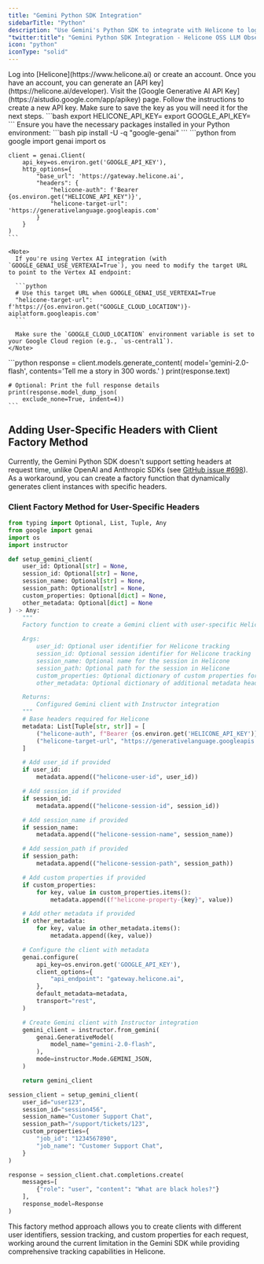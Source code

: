 ```yaml
---
title: "Gemini Python SDK Integration"
sidebarTitle: "Python"
description: "Use Gemini's Python SDK to integrate with Helicone to log your Gemini AI usage."
"twitter:title": "Gemini Python SDK Integration - Helicone OSS LLM Observability"
icon: "python"
iconType: "solid"
---
```


<Steps>
  <Step title="Create an account + Generate an API Key">
    Log into [Helicone](https://www.helicone.ai) or create an account. Once you have an account, you can generate an [API key](https://helicone.ai/developer).
  </Step>
  <Step title="Create Google Generative AI API Key">
    Visit the [Google Generative AI API Key](https://aistudio.google.com/app/apikey) page. Follow the instructions to create a new API key. Make sure to save the key as you will need it for the next steps.
  </Step>
  <Step title="Set API keys as environment variables">
    ```bash
    export HELICONE_API_KEY=<your Helicone API key>
    export GOOGLE_API_KEY=<your Google Generative AI API key>
    ```
  </Step>
  <Step title="Install the Google Generative AI SDK">
    Ensure you have the necessary packages installed in your Python environment:
    ```bash
    pip install -U -q "google-genai"
    ```
  </Step>
  <Step title="Import and configure the client">
    ```python
    from google import genai
    import os

    client = genai.Client(
        api_key=os.environ.get('GOOGLE_API_KEY'),
        http_options={
            "base_url": 'https://gateway.helicone.ai',
            "headers": {
                "helicone-auth": f'Bearer {os.environ.get("HELICONE_API_KEY")}',
                "helicone-target-url": 'https://generativelanguage.googleapis.com'
            }
        }
    )
    ```

    <Note>
      If you're using Vertex AI integration (with `GOOGLE_GENAI_USE_VERTEXAI=True`), you need to modify the target URL to point to the Vertex AI endpoint:

      ```python
      # Use this target URL when GOOGLE_GENAI_USE_VERTEXAI=True
      "helicone-target-url": f'https://{os.environ.get("GOOGLE_CLOUD_LOCATION")}-aiplatform.googleapis.com'
      ```

      Make sure the `GOOGLE_CLOUD_LOCATION` environment variable is set to your Google Cloud region (e.g., `us-central1`).
    </Note>

  </Step>
  <Step title="Generate content using the model">
    ```python
    response = client.models.generate_content(
        model='gemini-2.0-flash',
        contents='Tell me a story in 300 words.'
    )
    print(response.text)

    # Optional: Print the full response details
    print(response.model_dump_json(
        exclude_none=True, indent=4))
    ```

  </Step>
</Steps>

## Adding User-Specific Headers with Client Factory Method

Currently, the Gemini Python SDK doesn't support setting headers at request time, unlike OpenAI and Anthropic SDKs (see [GitHub issue #698](https://github.com/google-gemini/generative-ai-python/issues/698)). As a workaround, you can create a factory function that dynamically generates client instances with specific headers.

### Client Factory Method for User-Specific Headers

```python
from typing import Optional, List, Tuple, Any
from google import genai
import os
import instructor

def setup_gemini_client(
    user_id: Optional[str] = None,
    session_id: Optional[str] = None,
    session_name: Optional[str] = None,
    session_path: Optional[str] = None,
    custom_properties: Optional[dict] = None,
    other_metadata: Optional[dict] = None
) -> Any:
    """
    Factory function to create a Gemini client with user-specific Helicone headers.

    Args:
        user_id: Optional user identifier for Helicone tracking
        session_id: Optional session identifier for Helicone tracking
        session_name: Optional name for the session in Helicone
        session_path: Optional path for the session in Helicone
        custom_properties: Optional dictionary of custom properties for Helicone
        other_metadata: Optional dictionary of additional metadata headers

    Returns:
        Configured Gemini client with Instructor integration
    """
    # Base headers required for Helicone
    metadata: List[Tuple[str, str]] = [
        ("helicone-auth", f"Bearer {os.environ.get('HELICONE_API_KEY')}"),
        ("helicone-target-url", "https://generativelanguage.googleapis.com"),
    ]

    # Add user_id if provided
    if user_id:
        metadata.append(("helicone-user-id", user_id))

    # Add session_id if provided
    if session_id:
        metadata.append(("helicone-session-id", session_id))

    # Add session_name if provided
    if session_name:
        metadata.append(("helicone-session-name", session_name))

    # Add session_path if provided
    if session_path:
        metadata.append(("helicone-session-path", session_path))

    # Add custom properties if provided
    if custom_properties:
        for key, value in custom_properties.items():
            metadata.append((f"helicone-property-{key}", value))

    # Add other metadata if provided
    if other_metadata:
        for key, value in other_metadata.items():
            metadata.append((key, value))

    # Configure the client with metadata
    genai.configure(
        api_key=os.environ.get('GOOGLE_API_KEY'),
        client_options={
            "api_endpoint": "gateway.helicone.ai",
        },
        default_metadata=metadata,
        transport="rest",
    )

    # Create Gemini client with Instructor integration
    gemini_client = instructor.from_gemini(
        genai.GenerativeModel(
            model_name="gemini-2.0-flash",
        ),
        mode=instructor.Mode.GEMINI_JSON,
    )

    return gemini_client

session_client = setup_gemini_client(
    user_id="user123",
    session_id="session456",
    session_name="Customer Support Chat",
    session_path="/support/tickets/123",
    custom_properties={
        "job_id": "1234567890",
        "job_name": "Customer Support Chat",
    }
)

response = session_client.chat.completions.create(
    messages=[
        {"role": "user", "content": "What are black holes?"}
    ],
    response_model=Response
)
```

This factory method approach allows you to create clients with different user identifiers, session tracking, and custom properties for each request, working around the current limitation in the Gemini SDK while providing comprehensive tracking capabilities in Helicone.
